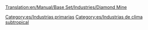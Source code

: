 [[Translation:en/Manual/Base Set/Industries/Diamond Mine]]

{{es/Industrias| nombre=Mina de diamantes
| imagen=Diamondmine.png
| climas=[[es/Manual/Clima|Subtropical]]
| acepta=Nada
| produce=[[es/Manual/Base Set/Cargos/Diamantes|Diamantes]]
| notas= No existe en otros [[es/Manual/Clima|climas]]
}}

[[Category:es/Industrias primarias]]
[[Category:es/Industrias de clima subtropical]]